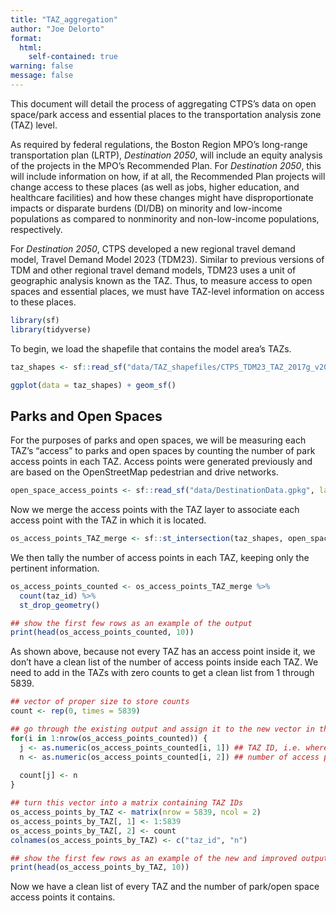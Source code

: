 ```yaml
---
title: "TAZ_aggregation"
author: "Joe Delorto"
format: 
  html:
    self-contained: true
warning: false
message: false
---
```


This document will detail the process of aggregating CTPS's data on open space/park access and essential places to the transportation analysis zone (TAZ) level.

As required by federal regulations, the Boston Region MPO's long-range transportation plan (LRTP), _Destination 2050_, will include an equity analysis of the projects in the MPO's Recommended Plan. For _Destination 2050_, this will include information on how, if at all, the Recommended Plan projects will change access to these places (as well as jobs, higher education, and healthcare facilities) and how these changes might have disproportionate impacts or disparate burdens (DI/DB) on minority and low-income populations as compared to nonminority and non-low-income populations, respectively.

For _Destination 2050_, CTPS developed a new regional travel demand model, Travel Demand Model 2023 (TDM23). Similar to previous versions of TDM and other regional travel demand models, TDM23 uses a unit of geographic analysis known as the TAZ. Thus, to measure access to open spaces and essential places, we must have TAZ-level information on access to these places.

```r
library(sf)
library(tidyverse)
```

To begin, we load the shapefile that contains the model area's TAZs.

```r
taz_shapes <- sf::read_sf("data/TAZ_shapefiles/CTPS_TDM23_TAZ_2017g_v202303.shp")
```

```r
ggplot(data = taz_shapes) + geom_sf()
```

## Parks and Open Spaces

For the purposes of parks and open spaces, we will be measuring each TAZ's "access" to parks and open spaces by counting the number of park access points in each TAZ. Access points were generated previously and are based on the OpenStreetMap pedestrian and drive networks.

```r
open_space_access_points <- sf::read_sf("data/DestinationData.gpkg", layer = "OpenSpaceAccess_PT")
```

Now we merge the access points with the TAZ layer to associate each access point with the TAZ in which it is located.

```r
os_access_points_TAZ_merge <- sf::st_intersection(taz_shapes, open_space_access_points)
```

We then tally the number of access points in each TAZ, keeping only the pertinent information.

```r
os_access_points_counted <- os_access_points_TAZ_merge %>% 
  count(taz_id) %>% 
  st_drop_geometry()

## show the first few rows as an example of the output
print(head(os_access_points_counted, 10))
```

As shown above, because not every TAZ has an access point inside it, we don't have a clean list of the number of access points inside each TAZ. We need to add in the TAZs with zero counts to get a clean list from 1 through 5839.

```r
## vector of proper size to store counts
count <- rep(0, times = 5839)

## go through the existing output and assign it to the new vector in the proper location
for(i in 1:nrow(os_access_points_counted)) {
  j <- as.numeric(os_access_points_counted[i, 1]) ## TAZ ID, i.e. where in the new vector the count should go
  n <- as.numeric(os_access_points_counted[i, 2]) ## number of access points in TAZ "j"
  
  count[j] <- n
}

## turn this vector into a matrix containing TAZ IDs
os_access_points_by_TAZ <- matrix(nrow = 5839, ncol = 2)
os_access_points_by_TAZ[, 1] <- 1:5839
os_access_points_by_TAZ[, 2] <- count
colnames(os_access_points_by_TAZ) <- c("taz_id", "n")

## show the first few rows as an example of the new and improved output
print(head(os_access_points_by_TAZ, 10))
```

Now we have a clean list of every TAZ and the number of park/open space access points it contains.

